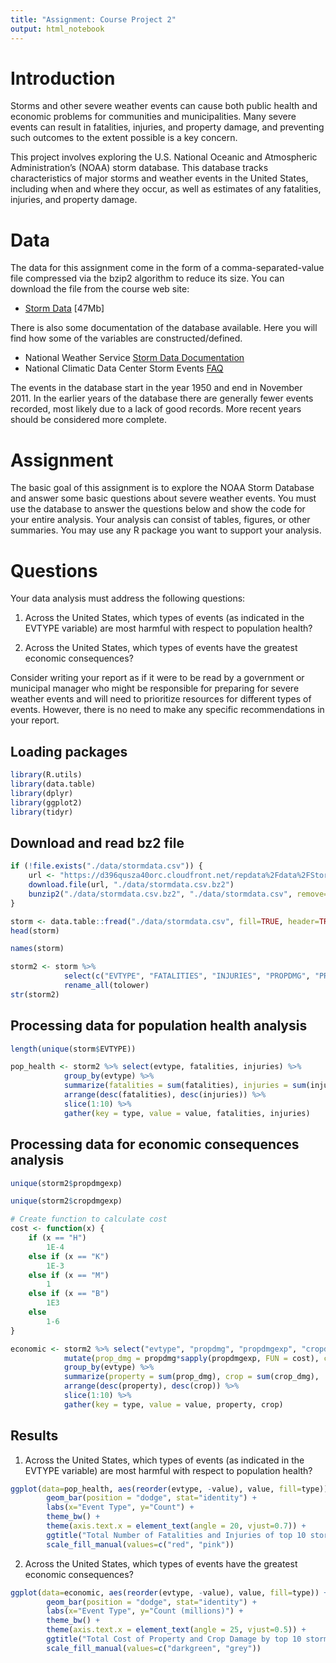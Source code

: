 ```yaml
---
title: "Assignment: Course Project 2"
output: html_notebook
---
```


# Introduction

Storms and other severe weather events can cause both public health and economic problems for communities and municipalities. Many severe events can result in fatalities, injuries, and property damage, and preventing such outcomes to the extent possible is a key concern.

This project involves exploring the U.S. National Oceanic and Atmospheric Administration's (NOAA) storm database. This database tracks characteristics of major storms and weather events in the United States, including when and where they occur, as well as estimates of any fatalities, injuries, and property damage.

# Data

The data for this assignment come in the form of a comma-separated-value file compressed via the bzip2 algorithm to reduce its size. You can download the file from the course web site:

* [Storm Data](https://d396qusza40orc.cloudfront.net/repdata%2Fdata%2FStormData.csv.bz2) [47Mb]

There is also some documentation of the database available. Here you will find how some of the variables are constructed/defined.

* National Weather Service [Storm Data Documentation](https://d396qusza40orc.cloudfront.net/repdata%2Fpeer2_doc%2Fpd01016005curr.pdf)
* National Climatic Data Center Storm Events [FAQ](https://d396qusza40orc.cloudfront.net/repdata%2Fpeer2_doc%2FNCDC%20Storm%20Events-FAQ%20Page.pdf)

The events in the database start in the year 1950 and end in November 2011. In the earlier years of the database there are generally fewer events recorded, most likely due to a lack of good records. More recent years should be considered more complete.

# Assignment

The basic goal of this assignment is to explore the NOAA Storm Database and answer some basic questions about severe weather events. You must use the database to answer the questions below and show the code for your entire analysis. Your analysis can consist of tables, figures, or other summaries. You may use any R package you want to support your analysis.

# Questions

Your data analysis must address the following questions:

1. Across the United States, which types of events (as indicated in the EVTYPE variable) are most harmful with respect to population health?

2. Across the United States, which types of events have the greatest economic consequences?

Consider writing your report as if it were to be read by a government or municipal manager who might be responsible for preparing for severe weather events and will need to prioritize resources for different types of events. However, there is no need to make any specific recommendations in your report.

## Loading packages

```r
library(R.utils)
library(data.table)
library(dplyr)
library(ggplot2)
library(tidyr)
```

## Download and read bz2 file

```r
if (!file.exists("./data/stormdata.csv")) {
    url <- "https://d396qusza40orc.cloudfront.net/repdata%2Fdata%2FStormData.csv.bz2"
    download.file(url, "./data/stormdata.csv.bz2")
    bunzip2("./data/stormdata.csv.bz2", "./data/stormdata.csv", remove=TRUE)
}

storm <- data.table::fread("./data/stormdata.csv", fill=TRUE, header=TRUE, verbose=FALSE)
head(storm)
```

```r
names(storm)
```

```r
storm2 <- storm %>% 
            select(c("EVTYPE", "FATALITIES", "INJURIES", "PROPDMG", "PROPDMGEXP", "CROPDMG", "CROPDMGEXP")) %>%
            rename_all(tolower)
str(storm2)
```

## Processing data for population health analysis

```r
length(unique(storm$EVTYPE))
```

```r
pop_health <- storm2 %>% select(evtype, fatalities, injuries) %>% 
            group_by(evtype) %>% 
            summarize(fatalities = sum(fatalities), injuries = sum(injuries), .groups='drop') %>%
            arrange(desc(fatalities), desc(injuries)) %>%
            slice(1:10) %>% 
            gather(key = type, value = value, fatalities, injuries)
```

## Processing data for economic consequences analysis

```r
unique(storm2$propdmgexp)
```

```r
unique(storm2$cropdmgexp)
```

```r
# Create function to calculate cost
cost <- function(x) {
    if (x == "H")
        1E-4
    else if (x == "K")
        1E-3
    else if (x == "M")
        1
    else if (x == "B")
        1E3
    else
        1-6
}
```

```r
economic <- storm2 %>% select("evtype", "propdmg", "propdmgexp", "cropdmg", "cropdmgexp") %>% 
            mutate(prop_dmg = propdmg*sapply(propdmgexp, FUN = cost), crop_dmg = cropdmg*sapply(cropdmgexp, FUN = cost), .keep="unused") %>%
            group_by(evtype) %>% 
            summarize(property = sum(prop_dmg), crop = sum(crop_dmg), .groups='drop') %>%
            arrange(desc(property), desc(crop)) %>%
            slice(1:10) %>% 
            gather(key = type, value = value, property, crop)
```

## Results

1. Across the United States, which types of events (as indicated in the EVTYPE variable) are most harmful with respect to population health?

```r
ggplot(data=pop_health, aes(reorder(evtype, -value), value, fill=type)) +
        geom_bar(position = "dodge", stat="identity") + 
        labs(x="Event Type", y="Count") +
        theme_bw() +
        theme(axis.text.x = element_text(angle = 20, vjust=0.7)) + 
        ggtitle("Total Number of Fatalities and Injuries of top 10 storm event types") +
        scale_fill_manual(values=c("red", "pink"))
```

2. Across the United States, which types of events have the greatest economic consequences?

```r
ggplot(data=economic, aes(reorder(evtype, -value), value, fill=type)) +
        geom_bar(position = "dodge", stat="identity") + 
        labs(x="Event Type", y="Count (millions)") +
        theme_bw() +
        theme(axis.text.x = element_text(angle = 25, vjust=0.5)) + 
        ggtitle("Total Cost of Property and Crop Damage by top 10 storm event types") +
        scale_fill_manual(values=c("darkgreen", "grey"))
```
